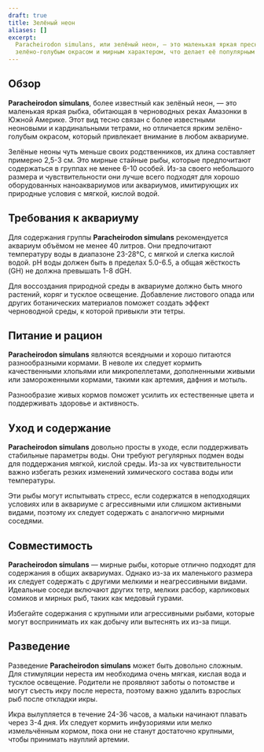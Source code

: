 ```yaml
---
draft: true
title: Зелёный неон
aliases: []
excerpt:
  Paracheirodon simulans, или зелёный неон, — это маленькая яркая пресноводная рыбка, известная своим мерцающим
  зелёно-голубым окрасом и мирным характером, что делает её популярным выбором для наноаквариумов.
---
```


## Обзор

**Paracheirodon simulans**, более известный как зелёный неон, — это маленькая яркая рыбка, обитающая в черноводных реках
Амазонки в Южной Америке. Этот вид тесно связан с более известными неоновыми и кардинальными тетрами, но отличается
ярким зелёно-голубым окрасом, который привлекает внимание в любом аквариуме.

Зелёные неоны чуть меньше своих родственников, их длина составляет примерно 2,5-3 см. Это мирные стайные рыбы, которые
предпочитают содержаться в группах не менее 6-10 особей. Из-за своего небольшого размера и чувствительности они лучше
всего подходят для хорошо оборудованных наноаквариумов или аквариумов, имитирующих их природные условия с мягкой, кислой
водой.

## Требования к аквариуму

Для содержания группы **Paracheirodon simulans** рекомендуется аквариум объёмом не менее 40 литров. Они предпочитают
температуру воды в диапазоне 23-28°C, с мягкой и слегка кислой водой. pH воды должен быть в пределах 5.0-6.5, а общая
жёсткость (GH) не должна превышать 1-8 dGH.

Для воссоздания природной среды в аквариуме должно быть много растений, коряг и тусклое освещение. Добавление листового
опада или других ботанических материалов поможет создать эффект черноводной среды, к которой привыкли эти тетры.

## Питание и рацион

**Paracheirodon simulans** являются всеядными и хорошо питаются разнообразными кормами. В неволе их следует кормить
качественными хлопьями или микропеллетами, дополненными живыми или замороженными кормами, такими как артемия, дафния и
мотыль.

Разнообразие живых кормов поможет усилить их естественные цвета и поддерживать здоровье и активность.

## Уход и содержание

**Paracheirodon simulans** довольно просты в уходе, если поддерживать стабильные параметры воды. Они требуют регулярных
подмен воды для поддержания мягкой, кислой среды. Из-за их чувствительности важно избегать резких изменений химического
состава воды или температуры.

Эти рыбы могут испытывать стресс, если содержатся в неподходящих условиях или в аквариуме с агрессивными или слишком
активными видами, поэтому их следует содержать с аналогично мирными соседями.

## Совместимость

**Paracheirodon simulans** — мирные рыбы, которые отлично подходят для содержания в общих аквариумах. Однако из-за их
маленького размера их следует содержать с другими мелкими и неагрессивными видами. Идеальные соседи включают других
тетр, мелких расбор, карликовых сомиков и мирных рыб, таких как медовый гурами.

Избегайте содержания с крупными или агрессивными рыбами, которые могут воспринимать их как добычу или вытеснять их из-за
пищи.

## Разведение

Разведение **Paracheirodon simulans** может быть довольно сложным. Для стимуляции нереста им необходима очень мягкая,
кислая вода и тусклое освещение. Родители не проявляют заботы о потомстве и могут съесть икру после нереста, поэтому
важно удалить взрослых рыб после откладки икры.

Икра вылупляется в течение 24-36 часов, а мальки начинают плавать через 3-4 дня. Их следует кормить инфузориями или
мелко измельчённым кормом, пока они не станут достаточно крупными, чтобы принимать науплий артемии.
